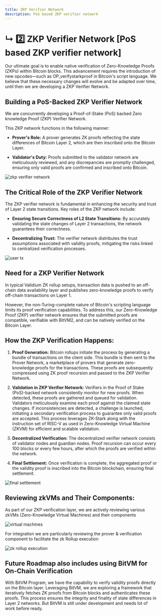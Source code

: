 ```yaml
---
title: ZKP Verifier Network
description: PoS based ZKP verifier network
---
```


# ↳ 2️⃣ ZKP Verifier Network [PoS based ZKP verifier network]

Our ultimate goal is to enable native verification of Zero-Knowledge Proofs (ZKPs) within Bitcoin blocks. This advancement requires the introduction of new opcodes—such as OP_verifystarkproof in Bitcoin's script language. We believe that these necessary changes will evolve and be adapted over time, until then we are developing a ZKP Verifier Network.

## Building a PoS-Backed ZKP Verifier Network

We are concurrently developing a Proof-of-Stake (PoS) backed Zero knowledge Proof (ZKP) Verifier Network.

This ZKP network functions in the following manner:

- **Prover's Role:** A prover generates ZK proofs reflecting the state differences of Bitcoin Layer 2, which are then inscribed onto the Bitcoin Layer.

- **Validator's Duty:** Proofs submitted to the validator network are meticulously reviewed, and any discrepancies are promptly challenged, ensuring only valid proofs are confirmed and inscribed onto Bitcoin.

<img src="/assets/zkp-verifier-network.png" alt="zkp verifier network" />

## The Critical Role of the ZKP Verifier Network

The ZKP verifier network is fundamental in enhancing the security and trust of Layer 2 state transitions. Key roles of the ZKP network include:

- **Ensuring Secure Correctness of L2 State Transitions:** By accurately validating the state changes of Layer 2 transactions, the network guarantees their correctness.

- **Decentralizing Trust:** The verifier network distributes the trust assumptions associated with validity proofs, mitigating the risks linked to centralized verification processes.

<img src="/assets/zkp-verifier-overview.png" alt="user tx" />

## Need for a ZKP Verifier Network

In typical Validium ZK rollup setups, transaction data is pushed to an off-chain data availability layer and publishes zero-knowledge proofs to verify off-chain transactions on Layer 1.

However, the non-Turing-complete nature of Bitcoin's scripting language limits its proof verification capabilities. To address this, our Zero-Knowledge Proof (ZKP) verifier network ensures that the submitted proofs are compatible, verifiable with BitVM2, and can be natively verified on the Bitcoin Layer.

## How the ZKP Verification Happens:

1. **Proof Generation:** Bitcoin rollups initiate the process by generating a bundle of transactions on the client side. This bundle is then sent to the Prover Network, a marketplace of provers that generate zero-knowledge proofs for the transactions. These proofs are subsequently compressed using ZK proof recursion and passed to the ZKP Verifier Network.

2. **Validation in ZKP Verifier Network:** Verifiers in the Proof of Stake (PoS)-backed network consistently monitor for new proofs. When detected, these proofs are gathered and queued for validation. Validators meticulously examine each proof against the claimed state changes. If inconsistencies are detected, a challenge is launched, initiating a secondary verification process to guarantee only valid proofs are accepted. This process leverages ZK-Stark along with the instruction set of RISC-V as used in Zero-Knowledge Virtual Machine (ZKVM) for efficient and scalable validation.

3. **Decentralized Verification:** The decentralized verifier network consists of validator nodes and guardian nodes. Proof recursion can occur every 100 blocks or every few hours, after which the proofs are verified within the network.

4. **Final Settlement:** Once verification is complete, the aggregated proof or the validity proof is inscribed into the Bitcoin blockchain, ensuring final settlement.

<img src="/assets/final-settlement.png" alt="final settlement" />

## Reviewing zkVMs and Their Components:

As part of our ZKP verification layer, we are actively reviewing various zkVMs (Zero-Knowledge Virtual Machines) and their components

<img src="/assets/virtual-machines.png" alt="virtual machines" />

For integration we are particularly reviewing the prover & verification component
to facilitate the zk Rollup execution

<img src="/assets/zk-rollup-execution.png" alt="zk rollup execution" />

## Future Roadmap also includes using BitVM for On-Chain Verification

With BitVM Program, we have the capability to verify validity proofs directly on the Bitcoin layer. Leveraging BitVM, we are exploring a framework that iteratively fetches ZK proofs from Bitcoin blocks and authenticates these proofs. This process ensures the integrity and finality of state differences in Layer 2 networks. But BitVM is still under development and needs lot of work before ready.
